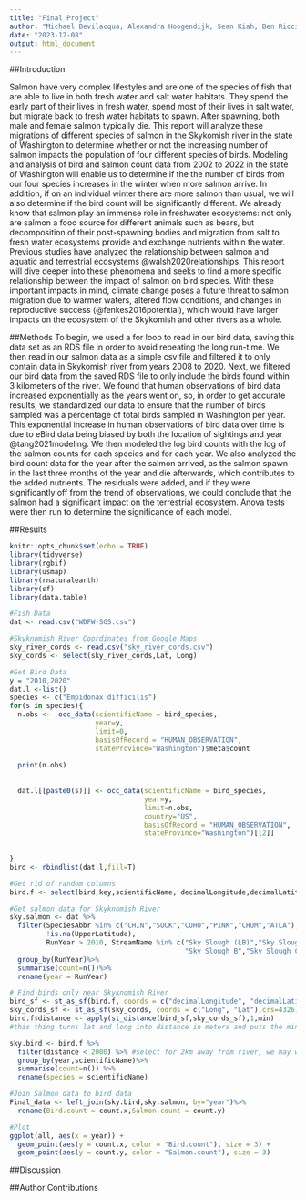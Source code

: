 ```yaml
---
title: "Final Project"
author: "Michael Bevilacqua, Alexandra Hoogendijk, Sean Kiah, Ben Riccio, Georgia Sisk"
date: "2023-12-08"
output: html_document
---
```

##Introduction

Salmon have very complex lifestyles and are one of the species of fish that are able to live in both fresh water and salt water habitats. They spend the early part of their lives in fresh water, spend most of their lives in salt water, but migrate back to fresh water habitats to spawn. After spawning, both male and female salmon typically die. This report will analyze these migrations of different species of salmon in the Skykomish river in the state of Washington to determine whether or not the increasing number of salmon impacts the population of four different species of birds. Modeling and analysis of bird and salmon count data from 2002 to 2022 in the state of Washington will enable us to determine if the the number of birds from our four species increases in the winter when more salmon arrive. In addition, if on an individual winter there are more salmon than usual, we will also determine if the bird count will be significantly different. We already know that salmon play an immense role in freshwater ecosystems: not only are salmon  a food source for different animals such as bears, but decomposition of their post-spawning bodies and migration from salt to fresh water ecosystems provide and exchange nutrients within the water. Previous studies have analyzed the relationship between salmon and aquatic and terrestrial ecosystems @walsh2020relationships. This report will dive deeper into these phenomena and seeks to find a more specific relationship between the impact of salmon on bird species. With these important impacts in mind, climate change poses a future threat to salmon migration due to warmer waters, altered flow conditions, and changes in reproductive success (@fenkes2016potential), which would have larger impacts on the ecosystem of the Skykomish and other rivers as a whole.

##Methods
To begin, we used a for loop to read in our bird data, saving this data set as an RDS file in order to avoid repeating the long run-time. We then read in our salmon data as a simple csv file and filtered it to only contain data in Skykomish river from years 2008 to 2020. Next, we filtered our bird data from the saved RDS file to only include the birds found within 3 kilometers of the river. We found that human observations of bird data increased exponentially as the years went on, so, in order to get accurate results, we standardized our data to ensure that the number of birds sampled was a percentage of total birds sampled in Washington per year. This exponential increase in human observations of bird data over time is due to eBird data being biased by both the location of sightings and year @tang2021modeling. We then modeled the log bird counts with the log of the salmon counts for each species and for each year. We also analyzed the bird count data for the year after the salmon arrived, as the salmon spawn in the last three months of the year and die afterwards, which contributes to the added nutrients. The residuals were added, and if they were significantly off from the trend of observations, we could conclude that the salmon had a significant impact on the terrestrial ecosystem. Anova tests were then run to determine the significance of each model.

##Results
```r
knitr::opts_chunk$set(echo = TRUE)
library(tidyverse)
library(rgbif)
library(usmap)
library(rnaturalearth)
library(sf)
library(data.table)
```
```r
#Fish Data 
dat <- read.csv("WDFW-SGS.csv")

#Skyknomish River Coordinates from Google Maps 
sky_river_cords <- read.csv("sky_river_cords.csv")
sky_cords <- select(sky_river_cords,Lat, Long)

#Get Bird Data
y = "2010,2020"
dat.l <-list()
species <- c("Empidonax difficilis")
for(s in species){
  n.obs <-  occ_data(scientificName = bird_species,
                     year=y,
                     limit=0,
                     basisOfRecord = "HUMAN_OBSERVATION",
                     stateProvince="Washington")$meta$count
  
  print(n.obs)
  
  
  dat.l[[paste0(s)]] <- occ_data(scientificName = bird_species,
                                 year=y,
                                 limit=n.obs,
                                 country="US",
                                 basisOfRecord = "HUMAN_OBSERVATION",
                                 stateProvince="Washington")[[2]]
  
  
}
bird <- rbindlist(dat.l,fill=T)

#Get rid of random columns 
bird.f <- select(bird,key,scientificName, decimalLongitude,decimalLatitude,individualCount,year)

#Get salmon data for Skyknomish River 
sky.salmon <- dat %>%
  filter(SpeciesAbbr %in% c("CHIN","SOCK","COHO","PINK","CHUM","ATLA"),
         !is.na(UpperLatitude), 
         RunYear > 2010, StreamName %in% c("Sky Slough (LB)","Sky Slough A", 
                                           "Sky Slough B","Sky Slough C", "Sky Slough D")) %>%
  group_by(RunYear)%>%
  summarise(count=n())%>%
  rename(year = RunYear)

# Find birds only near Skyknomish River 
bird_sf <- st_as_sf(bird.f, coords = c("decimalLongitude", "decimalLatitude"),crs=4326)
sky_cords_sf <- st_as_sf(sky_cords, coords = c("Long", "Lat"),crs=4326)
bird.f$distance <- apply(st_distance(bird_sf,sky_cords_sf),1,min) 
#this thing turns lat and long into distance in meters and puts the minimun distance to the river as a new data point 

sky.bird <- bird.f %>%
  filter(distance < 2000) %>% #select for 2km away from river, we may want to change that to more or less 
  group_by(year,scientificName)%>%
  summarise(count=n()) %>%
  rename(species = scientificName)

#Join Salmon data to bird data
Final_data <- left_join(sky.bird,sky.salmon, by="year")%>%
  rename(Bird.count = count.x,Salmon.count = count.y)

#Plot 
ggplot(all, aes(x = year)) +
  geom_point(aes(y = count.x, color = "Bird.count"), size = 3) +
  geom_point(aes(y = count.y, color = "Salmon.count"), size = 3) 
```

##Discussion

##Author Contributions
